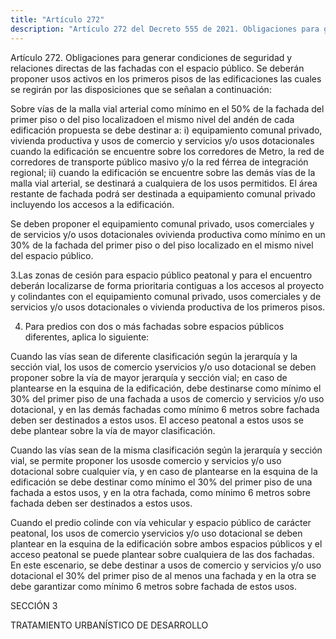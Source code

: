 ```yaml
---
title: "Artículo 272"
description: "Artículo 272 del Decreto 555 de 2021. Obligaciones para generar condiciones de seguridad y relaciones directas de las fachadas con el e..."
---
```


Artículo 272. Obligaciones para generar condiciones de seguridad y relaciones directas de las fachadas con el espacio público. Se deberán proponer usos activos en los primeros pisos de las edificaciones las cuales se regirán por las disposiciones que se señalan a continuación:
 
Sobre vías de la malla vial arterial como mínimo en el 50% de la fachada del primer piso o del piso localizadoen el mismo nivel del andén de cada edificación propuesta se debe destinar a: i) equipamiento comunal privado, vivienda productiva y usos de comercio y servicios y/o usos dotacionales cuando la edificación se encuentre sobre los corredores de Metro, la red de corredores de transporte público masivo y/o la red férrea de integración regional; ii) cuando la edificación se encuentre sobre las demás vías de la malla vial arterial, se destinará a cualquiera de los usos permitidos. El área restante de fachada podrá ser destinada a equipamiento comunal privado incluyendo los accesos a la edificación.
 
Se deben proponer el equipamiento comunal privado, usos comerciales y de servicios y/o usos dotacionales ovivienda productiva como mínimo en un 30% de la fachada del primer piso o del piso localizado en el mismo nivel del espacio público.
 
3.Las zonas de cesión para espacio público peatonal y para el encuentro deberán localizarse de forma prioritaria contiguas a los accesos al proyecto y colindantes con el equipamiento comunal privado, usos comerciales y de servicios y/o usos dotacionales o vivienda productiva de los primeros pisos.
 
4. Para predios con dos o más fachadas sobre espacios públicos diferentes, aplica lo siguiente:
 
Cuando las vías sean de diferente clasificación según la jerarquía y la sección vial, los usos de comercio yservicios y/o uso dotacional se deben proponer sobre la vía de mayor jerarquía y sección vial; en caso de plantearse en la esquina de la edificación, debe destinarse como mínimo el 30% del primer piso de una fachada a usos de comercio y servicios y/o uso dotacional, y en las demás fachadas como mínimo 6 metros sobre fachada deben ser destinados a estos usos. El acceso peatonal a estos usos se debe plantear sobre la vía de mayor clasificación.
 
Cuando las vías sean de la misma clasificación según la jerarquía y sección vial, se permite proponer los usosde comercio y servicios y/o uso dotacional sobre cualquier vía, y en caso de plantearse en la esquina de la edificación se debe destinar como mínimo el 30% del primer piso de una fachada a estos usos, y en la otra fachada, como mínimo 6 metros sobre fachada deben ser destinados a estos usos.
 
Cuando el predio colinde con vía vehicular y espacio público de carácter peatonal, los usos de comercio yservicios y/o uso dotacional se deben plantear en la esquina de la edificación sobre ambos espacios públicos y el acceso peatonal se puede plantear sobre cualquiera de las dos fachadas. En este escenario, se debe destinar a usos de comercio y servicios y/o uso dotacional el 30% del primer piso de al menos una fachada y en la otra se debe garantizar como mínimo 6 metros sobre fachada de estos usos.
 
SECCIÓN 3
 
TRATAMIENTO URBANÍSTICO DE DESARROLLO